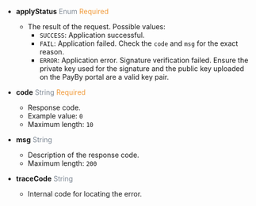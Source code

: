 
- **applyStatus** <font color='#7d8793'>Enum</font> <font color='#f19938'>Required</font>  
  - The result of the request. Possible values:  
    - `SUCCESS`: Application successful.  
    - `FAIL`: Application failed. Check the `code` and `msg` for the exact reason.  
    - `ERROR`: Application error. Signature verification failed. Ensure the private key used for the signature and the public key uploaded on the PayBy portal are a valid key pair.

- **code** <font color='#7d8793'>String</font> <font color='#f19938'>Required</font>  
  - Response code.  
  - Example value: `0`  
  - Maximum length: `10`

- **msg** <font color='#7d8793'>String</font>  
  - Description of the response code.  
  - Maximum length: `200`

- **traceCode** <font color='#7d8793'>String</font>  
  - Internal code for locating the error.
